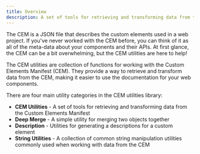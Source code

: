 ```yaml
---
title: Overview
description: A set of tools for retrieving and transforming data from the Custom Elements Manifest 
---
```


The CEM is a JSON file that describes the custom elements used in a web project. 
If you've never worked with the CEM before, you can think of it as all of the meta-data about your components and their APIs.
At first glance, the CEM can be a bit overwhelming, but the CEM utilities are here to help!

The CEM utilities are collection of functions for working with the Custom Elements Manifest (CEM). 
They provide a way to retrieve and transform data from the CEM, making it easier to use the documentation for your web components.

There are four main utility categories in the CEM utilities library:

- **CEM Utilities** - A set of tools for retrieving and transforming data from the Custom Elements Manifest
- **Deep Merge** - A simple utility for merging two objects together 
- **Description** - Utilities for generating a descriptions for a custom element
- **String Utilities** - A collection of common string manipulation utilities commonly used when working with data from the CEM